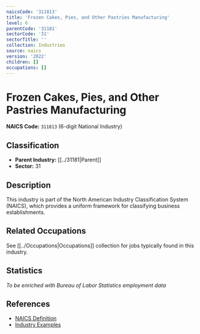 ```yaml
---
naicsCode: '311813'
title: 'Frozen Cakes, Pies, and Other Pastries Manufacturing'
level: 6
parentCode: '31181'
sectorCode: '31'
sectorTitle: ''
collection: Industries
source: naics
version: '2022'
children: []
occupations: []
---
```

# Frozen Cakes, Pies, and Other Pastries Manufacturing

**NAICS Code:** `311813` (6-digit National Industry)

## Classification

- **Parent Industry:** [[../31181|Parent]]
- **Sector:** 31

## Description

This industry is part of the North American Industry Classification System (NAICS), which provides a uniform framework for classifying business establishments.

## Related Occupations

See [[../Occupations|Occupations]] collection for jobs typically found in this industry.

## Statistics

*To be enriched with Bureau of Labor Statistics employment data*

## References

- [NAICS Definition](https://www.census.gov/naics/)
- [Industry Examples](https://www.census.gov/naics/2022NAICS/)
